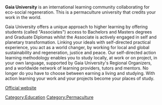 '''Gaia University''' is an international learning community collaborating for eco-social regeneration. This is a permaculture university that credits your work in the world.

Gaia University offers a unique approach to higher learning by offering students (called "Associates") access to Bachelors and Masters degrees and Graduate Diplomas whilst the Associate is actively engaged in self and planetary transformation. Linking your ideals with self-directed practical experience, you act as a world changer, by working for local and global sustainability and regeneration, justice and peace. 
Our self-directed action learning methodology enables you to study locally, at work or on project, in your own language, supported by Gaia University's Regional Organizers, and a worldwide network of learning providers, tutors and mentors. 
No longer do you have to choose between earning a living and studying. With action learning your work and your projects become your places of study.

[http://www.gaiauniversity.org Official website]

{{attrib permawiki|Gaia University}}

[[Category:Education]]
[[Category:Permaculture]]